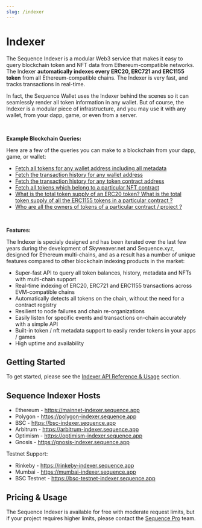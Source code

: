 ```yaml
---
slug: /indexer
---
```


# Indexer

The Sequence Indexer is a modular Web3 service that makes it easy to query blockchain token
and NFT data from Ethereum-compatible networks. The Indexer **automatically indexes every
ERC20, ERC721 and ERC1155 token** from all Ethereum-compatible chains. The Indexer is
very fast, and tracks transactions in real-time.

In fact, the Sequence Wallet uses the Indexer behind the scenes so it can seamlessly
render all token information in any wallet. But of course, the Indexer is a modular piece
of infrastructure, and you may use it with any wallet, from your dapp, game, or even from
a server.

<br/>

**Example Blockchain Queries:**

Here are a few of the queries you can make to a blockchain from your dapp, game, or wallet: 

* [Fetch all tokens for any wallet address including all metadata](/indexer/api#fetch-all-tokens-for-any-wallet-address)
* [Fetch the transaction history for any wallet address](/blah)
* [Fetch the transaction history for any token contract address](/blah)
* [Fetch all tokens which belong to a particular NFT contract](/blah)
* [What is the total token supply of an ERC20 token? What is the total token supply of
all the ERC1155 tokens in a particular contract ?](/blah)
* [Who are all the owners of tokens of a particular contract / project ?](/blah)

<br/>

**Features:**

The Indexer is specialy designed and has been iterated over the last few years during
the development of Skyweaver.net and Sequence.xyz, designed for Ethereum multi-chains,
and as a result has a number of unique features compared to other blockchain indexing
products in the market:

* Super-fast API to query all token balances, history, metadata and NFTs with multi-chain support
* Real-time indexing of ERC20, ERC721 and ERC1155 transactions across EVM-compatible chains
* Automatically detects all tokens on the chain, without the need for a contract registry
* Resilient to node failures and chain re-organizations
* Easily listen for specific events and transactions on-chain accurately with a simple API
* Built-in token / nft metadata support to easily render tokens in your apps / games
* High uptime and availability


## Getting Started

To get started, please see the [Indexer API Reference & Usage](/indexer/api) section.


## Sequence Indexer Hosts

* Ethereum - https://mainnet-indexer.sequence.app
* Polygon - https://polygon-indexer.sequence.app
* BSC - https://bsc-indexer.sequence.app
* Arbitrum - https://arbitrum-indexer.sequence.app
* Optimism - https://optimism-indexer.sequence.app
* Gnosis - https://gnosis-indexer.sequence.app


Testnet Support:

* Rinkeby - https://rinkeby-indexer.sequence.app
* Mumbai - https://mumbai-indexer.sequence.app
* BSC Testnet - https://bsc-testnet-indexer.sequence.app


## Pricing & Usage

The Sequence Indexer is available for free with moderate request limits, but if your project
requires higher limits, please contact the [Sequence Pro](https://sequence.xyz/pro) team.

